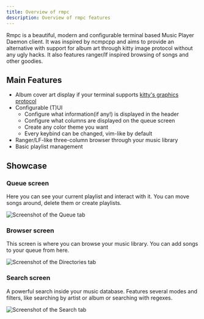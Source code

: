 ```yaml
---
title: Overview of rmpc
description: Overview of rmpc features
---
```



Rmpc is a beautiful, modern and configurable terminal based Music Player Daemon client. It was inspired by ncmpcpp
and aims to provide an alternative with support for album art through kitty image protocol without any ugly hacks.
It also features ranger/lf inspired browsing of songs and other goodies.

## Main Features

-   Album cover art display if your terminal supports [kitty's graphics protocol](https://sw.kovidgoyal.net/kitty/graphics-protocol.html)
-   Configurable (T)UI
    -   Configure what information(if any!) is displayed in the header
    -   Configure what columns are displayed on the queue screen
    -   Create any color theme you want
    -   Every keybind can be changed, vim-like by default
-   Ranger/LF-like three-column browser through your music library
-   Basic playlist management

## Showcase


### Queue screen

Here you can see your current playlist and interact with it. You can move songs around, delete them or create playlists.

<Image src={queueImg} width={800} alt="Screenshot of the Queue tab" />

### Browser screen

This screen is where you can browse your music library. You can add songs to your queue from here.

<Image src={browserImg} width={800} alt="Screenshot of the Directories tab" />

### Search screen

A powerful search inside your music database. Features several modes and filters, like searching by artist or album
or searching with regexes.

<Image src={searchImg} width={800} alt="Screenshot of the Search tab" />
